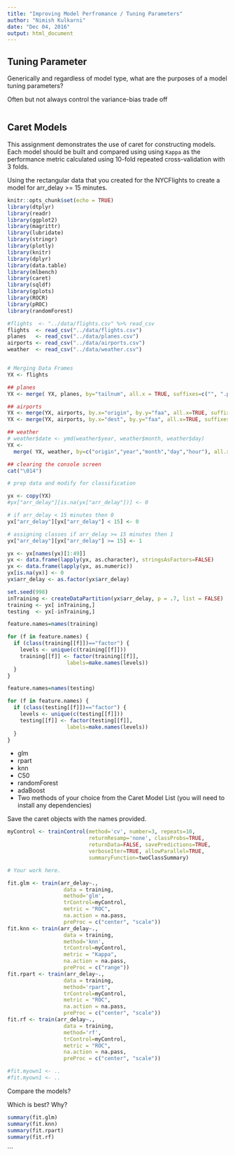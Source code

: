 ```yaml
---
title: "Improving Model Perfromance / Tuning Parameters"
author: "Nimish Kulkarni"
date: "Dec 04, 2016"
output: html_document
---
```



## Tuning Parameter

Generically and regardless of model type, what are the purposes of a model
tuning parameters?

Often but not always control the variance-bias trade off

```
```

## Caret Models

This assignment demonstrates the use of caret for constructing models. Each
model should be built and compared using using `Kappa` as the performance
metric calculated using 10-fold repeated cross-validation with 3 folds.

Using the rectangular data that you created for the NYCFlights to create a model
for arr_delay >= 15 minutes.

```r
knitr::opts_chunk$set(echo = TRUE)
library(dtplyr)
library(readr)
library(ggplot2)
library(magrittr)
library(lubridate)
library(stringr)
library(plotly)
library(knitr)
library(dplyr)
library(data.table)
library(mlbench)
library(caret)
library(sqldf)
library(gplots)
library(ROCR)
library(pROC)
library(randomForest)
```

```r
#flights  <- "../data/flights.csv" %>% read_csv 
flights  <- read_csv("../data/flights.csv")
planes   <- read_csv("../data/planes.csv")
airports <- read_csv("../data/airports.csv") 
weather  <- read_csv("../data/weather.csv")


# Merging Data Frames
YX <- flights 

## planes
YX <- merge( YX, planes, by="tailnum", all.x = TRUE, suffixes=c("", ".pl") )

## airports  
YX <- merge(YX, airports, by.x="origin", by.y="faa", all.x=TRUE, suffixes=c("", ".origin")  )
YX <- merge(YX, airports, by.x="dest", by.y="faa", all.x=TRUE, suffixes=c("", ".dest")  )

## weather
# weather$date <- ymd(weather$year, weather$month, weather$day)
YX <- 
  merge( YX, weather, by=c("origin","year","month","day","hour"), all.x=TRUE, suffixes=c('',".weather") )

## clearing the console screen
cat("\014")
```

```r
# prep data and modify for classification

yx <- copy(YX)
#yx["arr_delay"][is.na(yx["arr_delay"])] <- 0

# if arr_delay < 15 minutes then 0
yx["arr_delay"][yx["arr_delay"] < 15] <- 0

# assigning classes if arr_delay >= 15 minutes then 1
yx["arr_delay"][yx["arr_delay"] >= 15] <- 1

yx <- yx[names(yx)[1:49]]
yx <- data.frame(lapply(yx, as.character), stringsAsFactors=FALSE)
yx <- data.frame(lapply(yx, as.numeric))
yx[is.na(yx)] <- 0
yx$arr_delay <- as.factor(yx$arr_delay)

set.seed(998)
inTraining <- createDataPartition(yx$arr_delay, p = .7, list = FALSE)
training <- yx[ inTraining,]
testing  <- yx[-inTraining,]

feature.names=names(training)

for (f in feature.names) {
  if (class(training[[f]])=="factor") {
    levels <- unique(c(training[[f]]))
    training[[f]] <- factor(training[[f]],
                   labels=make.names(levels))
  }
}

feature.names=names(testing)

for (f in feature.names) {
  if (class(testing[[f]])=="factor") {
    levels <- unique(c(testing[[f]]))
    testing[[f]] <- factor(testing[[f]],
                   labels=make.names(levels))
  }
}
```

- glm
- rpart
- knn
- C50
- randomForest
- adaBoost
- Two methods of your choice from the Caret Model List (you will need to install any dependencies)

Save the caret objects with the names provided.
```r

myControl <- trainControl(method='cv', number=3, repeats=10, 
                          returnResamp='none', classProbs=TRUE,
                          returnData=FALSE, savePredictions=TRUE, 
                          verboseIter=TRUE, allowParallel=TRUE,
                          summaryFunction=twoClassSummary)

```

```r

# Your work here.

fit.glm <- train(arr_delay~., 
                  data = training,
                  method='glm', 
                  trControl=myControl,  
                  metric = "ROC",
                  na.action = na.pass,
                  preProc = c("center", "scale"))
fit.knn <- train(arr_delay~., 
                  data = training,
                  method='knn', 
                  trControl=myControl,  
                  metric = "Kappa",
                  na.action = na.pass,
                  preProc = c("range"))
fit.rpart <- train(arr_delay~., 
                  data = training,
                  method='rpart', 
                  trControl=myControl,  
                  metric = "ROC",
                  na.action = na.pass,
                  preProc = c("center", "scale"))
fit.rf <- train(arr_delay~., 
                  data = training,
                  method='rf', 
                  trControl=myControl,
                  metric = "ROC",
                  na.action = na.pass,
                  preProc = c("center", "scale"))

#fit.myown1 <- ..
#fit.myown1 <- ..
```

Compare the  models?

Which is best?  Why?
```r
summary(fit.glm)
summary(fit.knn)
summary(fit.rpart)
summary(fit.rf)
```
```
